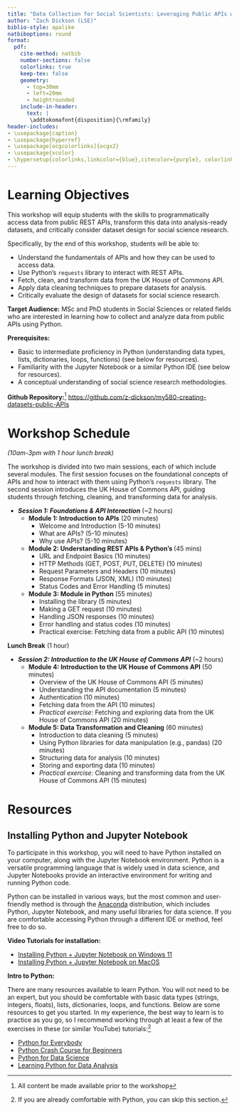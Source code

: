 ```yaml
---
title: "Data Collection for Social Scientists: Leveraging Public APIs with Python"
author: "Zach Dickson (LSE)"
biblio-style: apalike
natbiboptions: round
format:
  pdf:
    cite-method: natbib
    number-sections: false
    colorlinks: true
    keep-tex: false
    geometry:
      - top=30mm
      - left=20mm
      - heightrounded
    include-in-header:
      text: |
       \addtokomafont{disposition}{\rmfamily}
header-includes:
- \usepackage{caption}
- \usepackage{hyperref}
- \usepackage[ocgcolorlinks]{ocgx2}
- \usepackage{xcolor}
- \hypersetup{colorlinks,linkcolor={blue},citecolor={purple}, colorlinks=true, citecolor={blue}, urlcolor={blue}}
---
```


# Learning Objectives

This workshop will equip students with the skills to programmatically access data from public REST APIs, transform this data into analysis-ready datasets, and critically consider dataset design for social science research.

Specifically, by the end of this workshop, students will be able to:

- Understand the fundamentals of APIs and how they can be used to access data.
- Use Python's `requests` library to interact with REST APIs.
- Fetch, clean, and transform data from the UK House of Commons API.
- Apply data cleaning techniques to prepare datasets for analysis.
- Critically evaluate the design of datasets for social science research.



**Target Audience:** MSc and PhD students in Social Sciences or related fields who are interested in learning how to collect and analyze data from public APIs using Python.

**Prerequisites:**

- Basic to intermediate proficiency in Python (understanding data types, lists, dictionaries, loops, functions) (see below for resources).
- Familiarity with the Jupyter Notebook or a similar Python IDE (see below for resources).
- A conceptual understanding of social science research methodologies.


**Github Repository:**^[All content be made available prior to the workshop] [https://github.com/z-dickson/my580-creating-datasets-public-APIs](https://github.com/z-dickson/my580-creating-datasets-public-APIs)




\newpage

# Workshop Schedule 

*(10am-3pm with 1 hour lunch break)*

The workshop is divided into two main sessions, each of which include several modules. The first session focuses on the foundational concepts of APIs and how to interact with them using Python's `requests` library. The second session introduces the UK House of Commons API, guiding students through fetching, cleaning, and transforming data for analysis.

* ***Session 1: Foundations & API Interaction*** (~2 hours)
  + **Module 1: Introduction to APIs** (20 minutes)
    - Welcome and Introduction (5-10 minutes)
    - What are APIs? (5-10 minutes)
    - Why use APIs? (5-10 minutes)
  + **Module 2: Understanding REST APIs & Python's \texttt{requests}** (45 mins)
    - URL and Endpoint Basics (10 minutes)
    - HTTP Methods (GET, POST, PUT, DELETE) (10 minutes)
    - Request Parameters and Headers (10 minutes)
    - Response Formats (JSON, XML) (10 minutes)
    - Status Codes and Error Handling (5 minutes)
  + **Module 3: \texttt{Requests} Module in Python** (55 minutes)
    - Installing the \texttt{requests} library (5 minutes)
    - Making a GET request (10 minutes)
    - Handling JSON responses (10 minutes)
    - Error handling and status codes (10 minutes)
    - Practical exercise: Fetching data from a public API (10 minutes)

**Lunch Break** (1 hour)

* ***Session 2: Introduction to the UK House of Commons API*** (~2 hours)
  + **Module 4: Introduction to the UK House of Commons API** (50 minutes)
    - Overview of the UK House of Commons API (5 minutes)
    - Understanding the API documentation (5 minutes)
    - Authentication (10 minutes)
    - Fetching data from the API (10 minutes)
    - *Practical exercise:* Fetching and exploring data from the UK House of Commons API (20 minutes)
  + **Module 5: Data Transformation and Cleaning** (60 minutes)
    - Introduction to data cleaning (5 minutes)
    - Using Python libraries for data manipulation (e.g., pandas) (20 minutes)
    - Structuring data for analysis (10 minutes)
    - Storing and exporting data (10 minutes)
    - *Practical exercise:* Cleaning and transforming data from the UK House of Commons API (15 minutes)





\newpage 
# Resources


## Installing Python and Jupyter Notebook
To participate in this workshop, you will need to have Python installed on your computer, along with the Jupyter Notebook environment. Python is a versatile programming language that is widely used in data science, and Jupyter Notebooks provide an interactive environment for writing and running Python code.

Python can be installed in various ways, but the most common and user-friendly method is through the [Anaconda](https://www.anaconda.com/docs/getting-started/anaconda/install) distribution, which includes Python, Jupyter Notebook, and many useful libraries for data science. If you are comfortable accessing Python through a different IDE or method, feel free to do so.

**Video Tutorials for installation:**

- [Installing Python + Jupyter Notebook on Windows 11](https://www.youtube.com/watch?v=mg6cMkz9Q0c)
- [Installing Python + Jupyter Notebook on MacOS](https://www.youtube.com/watch?v=drbaFALFKDg)


**Intro to Python:**

There are many resources available to learn Python. You will not need to be an expert, but you should be comfortable with basic data types (strings, integers, floats), lists, dictionaries, loops, and functions. Below are some resources to get you started. In my experience, the best way to learn is to practice as you go, so I recommend working through at least a few of the exercises in these (or similar YouTube) tutorials:^[If you are already comfortable with Python, you can skip this section.] 

- [Python for Everybody](https://www.py4e.com/)
- [Python Crash Course for Beginners](https://www.youtube.com/watch?v=rfscVS0vtbw)
- [Python for Data Science](https://www.youtube.com/watch?v=LHBE6Q9XlzI)
- [Learning Python for Data Analysis](https://www.youtube.com/watch?v=DkjCaAMBGWM) 










